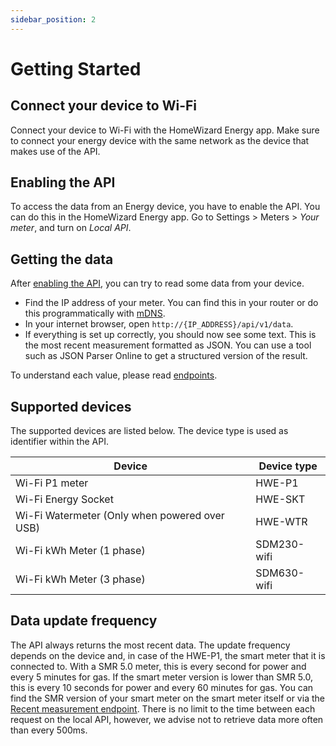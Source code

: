 ```yaml
---
sidebar_position: 2
---
```



# Getting Started

## Connect your device to Wi-Fi

Connect your device to Wi-Fi with the <Link href="https://www.homewizard.nl/energy">HomeWizard Energy app</Link>. Make sure to connect your energy device with the same network as the device that makes use of the API.

## Enabling the API

To access the data from an Energy device, you have to enable the API. You can do this in the <Link href="https://www.homewizard.nl/energy">HomeWizard Energy app</Link>. Go to Settings > Meters > _Your meter_, and turn on _Local API_.

## Getting the data

After [enabling the API](#enabling-the-api), you can try to read some data from your device.

-   Find the IP address of your meter. You can find this in your router or do this programmatically with [mDNS](/docs/discovery.md).
-   In your internet browser, open `http://{IP_ADDRESS}/api/v1/data`.
-   If everything is set up correctly, you should now see some text. This is the most recent measurement formatted as <Link to="https://en.wikipedia.org/wiki/JSON">JSON</Link>. You can use a tool such as <Link to="http://json.parser.online.fr">JSON Parser Online</Link> to get a structured version of the result.

To understand each value, please read [endpoints](/docs/category/endpoints/).

## Supported devices

The supported devices are listed below. The device type is used as identifier within the API.

| Device                                        | Device type |
| --------------------------------------------- | ----------- |
| Wi-Fi P1 meter                                | HWE-P1      |
| Wi-Fi Energy Socket                           | HWE-SKT     |
| Wi-Fi Watermeter (Only when powered over USB) | HWE-WTR     |
| Wi-Fi kWh Meter (1 phase)                     | SDM230-wifi |
| Wi-Fi kWh Meter (3 phase)                     | SDM630-wifi |

## Data update frequency

The API always returns the most recent data. The update frequency depends on the device and, in case of the HWE-P1, the smart meter that it is connected to. With a SMR 5.0 meter, this is every second for power and every 5 minutes for gas. If the smart meter version is lower than SMR 5.0, this is every 10 seconds for power and every 60 minutes for gas. You can find the SMR version of your smart meter on the smart meter itself or via the [Recent measurement endpoint](/docs/endpoints/api-v1-data.md). There is no limit to the time between each request on the local API, however, we advise not to retrieve data more often than every 500ms.
